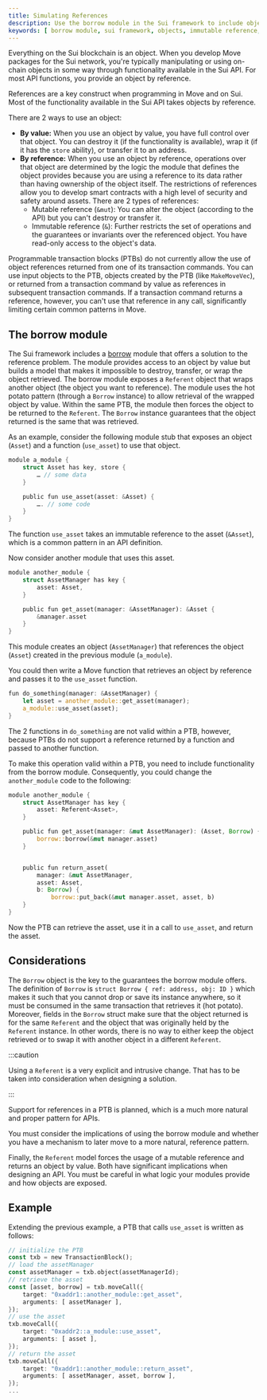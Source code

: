 ```yaml
---
title: Simulating References
description: Use the borrow module in the Sui framework to include objects by reference in your programmable transaction blocks.
keywords: [ borrow module, sui framework, objects, immutable reference, mutable reference, Sui API, references, simulate a reference, simulate references ]
---
```


Everything on the Sui blockchain is an object. When you develop Move packages for the Sui network, you're typically manipulating or using on-chain objects in some way through functionality available in the Sui API. For most API functions, you provide an object by reference.

References are a key construct when programming in Move and on Sui. Most of the functionality available in the Sui API takes objects by reference.

There are 2 ways to use an object:

- **By value:** When you use an object by value, you have full control over that object. You can destroy it (if the functionality is available), wrap it (if it has the `store` ability), or transfer it to an address.
- **By reference:** When you use an object by reference, operations over that object are determined by the logic the module that defines the object provides because you are using a reference to its data rather than having ownership of the object itself. The restrictions of references allow you to develop smart contracts with a high level of security and safety around assets. There are 2 types of references:
  - Mutable reference (`&mut`): You can alter the object (according to the API) but you can't destroy or transfer it.
  - Immutable reference (`&`): Further restricts the set of operations and the guarantees or invariants over the referenced object. You have read-only access to the object's data.

Programmable transaction blocks (PTBs) do not currently allow the use of object references returned from one of its transaction commands. You can use input objects to the PTB, objects created by the PTB (like `MakeMoveVec`), or returned from a transaction command by value as references in subsequent transaction commands. If a transaction command returns a reference, however, you can't use that reference in any call, significantly limiting certain common patterns in Move.

## The borrow module

The Sui framework includes a [borrow](https://github.com/MystenLabs/sui/blob/main/crates/sui-framework/docs/sui/borrow.md) module that offers a solution to the reference problem. The module provides access to an object by value but builds a model that makes it impossible to destroy, transfer, or wrap the object retrieved. The borrow module exposes a `Referent` object that wraps another object (the object you want to reference). The module uses the hot potato pattern (through a `Borrow` instance) to allow retrieval of the wrapped object by value. Within the same PTB, the module then forces the object to be returned to the `Referent`. The `Borrow` instance guarantees that the object returned is the same that was retrieved.

As an example, consider the following module stub that exposes an object (`Asset`) and a function (`use_asset`) to use that object.

```rust
module a_module {
    struct Asset has key, store {
        … // some data
    }

    public fun use_asset(asset: &Asset) {
        …. // some code
    }
}
```

The function `use_asset` takes an immutable reference to the asset (`&Asset`), which is a common pattern in an API definition.

Now consider another module that uses this asset.

```rust
module another_module {
    struct AssetManager has key {
        asset: Asset,
    }

    public fun get_asset(manager: &AssetManager): &Asset {
        &manager.asset
    }
}
```

This module creates an object (`AssetManager`) that references the object (`Asset`) created in the previous module (`a_module`).

You could then write a Move function that retrieves an object by reference and passes it to the `use_asset` function.

```rust
fun do_something(manager: &AssetManager) {
    let asset = another_module::get_asset(manager);
    a_module::use_asset(asset);
}
```

The 2 functions in `do_something` are not valid within a PTB, however, because PTBs do not support a reference returned by a function and passed to another function.

To make this operation valid within a PTB, you need to include functionality from the borrow module. Consequently, you could change the `another_module` code to the following:

```rust
module another_module {
    struct AssetManager has key {
        asset: Referent<Asset>,
    }

    public fun get_asset(manager: &mut AssetManager): (Asset, Borrow) {
        borrow::borrow(&mut manager.asset)
    }


    public fun return_asset(
        manager: &mut AssetManager,
        asset: Asset,
        b: Borrow) {
            borrow::put_back(&mut manager.asset, asset, b)
    }
}
```

Now the PTB can retrieve the asset, use it in a call to `use_asset`, and return the asset.

## Considerations

The `Borrow` object is the key to the guarantees the borrow module offers. The definition of `Borrow` is
`struct Borrow { ref: address, obj: ID }`
which makes it such that you cannot drop or save its instance anywhere, so it must be consumed in the same transaction that retrieves it (hot potato). Moreover, fields in the `Borrow` struct make sure that the object returned is for the same `Referent` and the object that was originally held by the `Referent` instance. In other words, there is no way to either keep the object retrieved or to swap it with another object in a different `Referent`.

:::caution

Using a `Referent` is a very explicit and intrusive change. That has to be taken into consideration when designing a solution.

:::

Support for references in a PTB is planned, which is a much more natural and proper pattern for APIs.

You must consider the implications of using the borrow module and whether you have a mechanism to later move to a more natural, reference pattern.

Finally, the `Referent` model forces the usage of a mutable reference and returns an object by value. Both have significant implications when designing an API. You must be careful in what logic your modules provide and how objects are exposed.

## Example

Extending the previous example, a PTB that calls `use_asset` is written as follows:

```rust
// initialize the PTB
const txb = new TransactionBlock();
// load the assetManager
const assetManager = txb.object(assetManagerId);
// retrieve the asset
const [asset, borrow] = txb.moveCall({
    target: "0xaddr1::another_module::get_asset",
    arguments: [ assetManager ],
});
// use the asset
txb.moveCall({
    target: "0xaddr2::a_module::use_asset",
    arguments: [ asset ],
});
// return the asset
txb.moveCall({
    target: "0xaddr1::another_module::return_asset",
    arguments: [ assetManager, asset, borrow ],
});
...
```